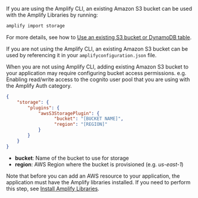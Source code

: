 If you are using the Amplify CLI, an existing Amazon S3 bucket can be used with the Amplify Libraries by running:

```bash
amplify import storage
```

For more details, see how to [Use an existing S3 bucket or DynamoDB table](/cli/storage/import).

If you are not using the Amplify CLI, an existing Amazon S3 bucket can be used by referencing it in your `amplifyconfiguration.json` file.

<Callout warning>
When you are not using Amplify CLI, adding existing Amazon S3 bucket to your application may require configuring bucket access permissions. e.g. Enabling read/write access to the cognito user pool that you are using with the Amplify Auth category.
</Callout>

```json
{
    "storage": {
        "plugins": {
            "awsS3StoragePlugin": {
                  "bucket": "[BUCKET NAME]",
                  "region": "[REGION]"
            }
        }
    }
}
```

- **bucket**: Name of the bucket to use for storage
- **region**: AWS Region where the bucket is provisioned (e.g. *us-east-1*)

Note that before you can add an AWS resource to your application, the application must have the Amplify libraries installed. If you need to perform this step, see [Install Amplify Libraries](/lib/project-setup/create-application#n2-install-amplify-libraries). 